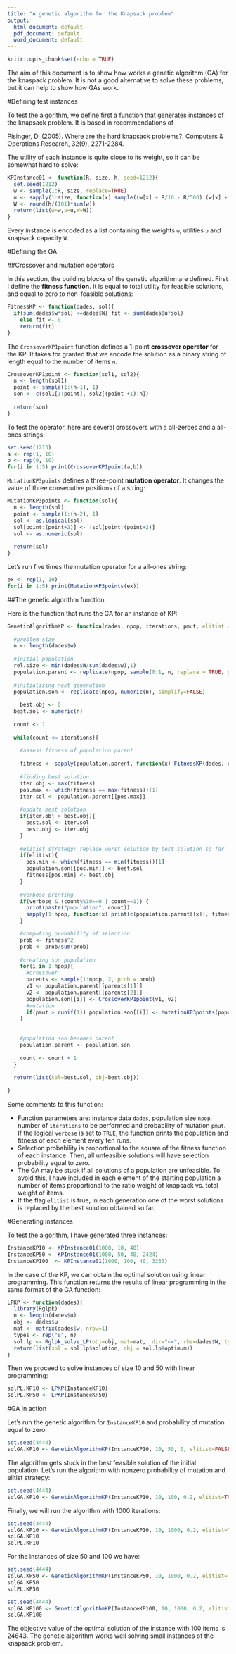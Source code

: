 ```yaml
---
title: "A genetic algorithm for the Knapsack problem"
output:
  html_document: default
  pdf_document: default
  word_document: default
---
```


```r
knitr::opts_chunk$set(echo = TRUE)
```


The aim of this document is to show how works a genetic algorithm (GA) for the knaspack problem. It is not a good alternative to solve these problems, but it can help to show how GAs work.

#Defining test instances

To test the algorithm, we define first a function that generates instances of the knapsack problem. It is based in recommendations of

Pisinger, D. (2005). Where are the hard knapsack problems?. Computers & Operations Research, 32(9), 2271-2284.

The utility of each instance is quite close to its weight, so it can be somewhat hard to solve:

```r
KPInstance01 <- function(R, size, h, seed=1212){
  set.seed(1212)
  w <- sample(1:R, size, replace=TRUE)
  u <- sapply(1:size, function(x) sample((w[x] + R/10 - R/500):(w[x] + R/10 + R/500), 1))
  W <- round(h/(101)*sum(w))
  return(list(w=w,u=u,W=W))
}
```

Every instance is encoded as a list containing the weights `w`, utilities `u` and knapsack capacity `W`. 

#Defining the GA

##Crossover and mutation operators

In this section, the building blocks of the genetic algorithm are defined. First I define the **fitness function**. It is equal to total utility for feasible solutions, and equal to zero to non-feasible solutions:

````r
FitnessKP <- function(dades, sol){
  if(sum(dades$w*sol) <=dades$W) fit <- sum(dades$u*sol)
    else fit <- 0
    return(fit)
}
````

The `CrossoverKP1point` function defines a 1-point **crossover operator** for the KP. It takes for granted that we encode the solution as a binary string of length equal to the number of items `n`.

```r
CrossoverKP1point <- function(sol1, sol2){
  n <- length(sol1)
  point <- sample(1:(n-1), 1)
  son <- c(sol1[1:point], sol2[(point +1):n])
  
  return(son)
}
```

To test the operator, here are several crossovers with a all-zeroes and a all-ones strings:

```r
set.seed(1213)
a <- rep(1, 10)
b <- rep(0, 10)
for(i in 1:5) print(CrossoverKP1point(a,b))
```

`MutationKP3points` defines a three-point **mutation operator**. It changes the value of three consecutive positions of a string:

```r
MutationKP3points <- function(sol){
  n <- length(sol)
  point <- sample(1:(n-2), 1)
  sol <- as.logical(sol)
  sol[point:(point+2)] <- !sol[point:(point+2)]
  sol <- as.numeric(sol)
  
  return(sol)
}
```

Let's run five times the mutation operator for a all-ones string:

```r
ex <- rep(1, 10)
for(i in 1:5) print(MutationKP3points(ex))
```


##The genetic algorithm function

Here is the function that runs the GA for an instance of KP:

```r
GeneticAlgorithmKP <- function(dades, npop, iterations, pmut, elitist =TRUE, verbose=FALSE){
  
  #problem size  
  n <- length(dades$w)
  
  #initial population
  rel.size <- min(dades$W/sum(dades$w),1)
  population.parent <- replicate(npop, sample(0:1, n, replace = TRUE, prob=c(1-rel.size, rel.size)), simplify=FALSE)
  
  #initializing next generation
  population.son <- replicate(npop, numeric(n), simplify=FALSE)
  
    best.obj <- 0
  best.sol <- numeric(n)
  
  count <- 1
  
  while(count <= iterations){
    
    #assess fitness of population parent
    
    fitness <- sapply(population.parent, function(x) FitnessKP(dades, x))
    
    #finding best solution
    iter.obj <- max(fitness)
    pos.max <- which(fitness == max(fitness))[1]
    iter.sol <- population.parent[[pos.max]]
    
    #update best solution
    if(iter.obj > best.obj){
      best.sol <- iter.sol
      best.obj <- iter.obj
    }
    
    #elitist strategy: replace worst solution by best solution so far
    if(elitist){
      pos.min <- which(fitness == min(fitness))[1]
      population.son[[pos.min]] <- best.sol 
      fitness[pos.min] <- best.obj
    }
    
    #verbose printing
    if(verbose & (count%%10==0 | count==1)) {
      print(paste("population", count))
      sapply(1:npop, function(x) print(c(population.parent[[x]], fitness[x]), digits=0))
    }

    #computing probability of selection
    prob <- fitness^2
    prob <- prob/sum(prob)
    
    #creating son population
    for(i in 1:npop){
      #crossover
      parents <- sample(1:npop, 2, prob = prob)
      v1 <- population.parent[[parents[1]]]
      v2 <- population.parent[[parents[2]]]
      population.son[[i]] <- CrossoverKP1point(v1, v2)
      #mutation
      if(pmut > runif(1)) population.son[[i]] <- MutationKP3points(population.son[[i]])
    }
    
    
    #population son becomes parent
    population.parent <- population.son
    
    count <- count + 1
  }
  
  return(list(sol=best.sol, obj=best.obj))
  
}
```

Some comments to this function:

* Function parameters are: instance data `dades`, population size `npop`, number of `iterations` to be performed and probability of mutation `pmut`. If the logical `verbose` is set to `TRUE`, the function prints the population and fitness of each element every ten runs.
* Selection probability is proportional to the square of the fitness function of each instance. Then, all unfeasible solutions will have selection probability equal to zero.
* The GA may be stuck if all solutions of a population are unfeasible. To avoid this, I have included in each element of the starting population a number of items proportional to the ratio weight of knapsack vs. total weight of items.
* If the flag `elitist` is true, in each generation one of the worst solutions is replaced by the best solution obtained so far.

#Generating instances

To test the algorithm, I have generated three instances:

```r
InstanceKP10 <- KPInstance01(1000, 10, 40)
InstanceKP50 <- KPInstance01(1000, 50, 40, 2424)
InstanceKP100  <- KPInstance01(1000, 100, 40, 3333)
```

In the case of the KP, we can obtain the optimal solution using linear programming. This function returns the results of linear programming in the same format of the GA function:

```r
LPKP <- function(dades){
  library(Rglpk)
  n <- length(dades$u)
  obj <- dades$u
  mat <- matrix(dades$w, nrow=1)
  types <- rep("B", n)
  sol.lp <- Rglpk_solve_LP(obj=obj, mat=mat,  dir="<=", rhs=dades$W, types=types, max = TRUE)
  return(list(sol = sol.lp$solution, obj = sol.lp$optimum))
}
```

Then we proceed to solve instances of size 10 and 50 with linear programming:

```r
solPL.KP10 <- LPKP(InstanceKP10)
solPL.KP50 <- LPKP(InstanceKP50)
```

#GA in action

Let's run the genetic algorithm for `InstanceKP10` and probability of mutation equal to zero:

```r
set.seed(4444)
solGA.KP10 <- GeneticAlgorithmKP(InstanceKP10, 10, 50, 0, elitist=FALSE, verbose=TRUE)
```

The algorithm gets stuck in the best feasible solution of the initial population. Let's run the algorithm with nonzero probability of mutation and elitist strategy:

```r
set.seed(4444)
solGA.KP10 <- GeneticAlgorithmKP(InstanceKP10, 10, 100, 0.2, elitist=TRUE, verbose=TRUE)
```

Finally, we will run the algorithm with 1000 iterations:

```r
set.seed(4444)
solGA.KP10 <- GeneticAlgorithmKP(InstanceKP10, 10, 1000, 0.2, elitist=TRUE, verbose=FALSE)
solGA.KP10
solPL.KP10
```

For the instances of size 50 and 100 we have:

```r
set.seed(4444)
solGA.KP50 <- GeneticAlgorithmKP(InstanceKP50, 10, 1000, 0.2, elitist=TRUE, verbose=FALSE)
solGA.KP50
solPL.KP50
```

```r
set.seed(4444)
solGA.KP100 <- GeneticAlgorithmKP(InstanceKP100, 10, 1000, 0.2, elitist=TRUE, verbose=FALSE)
solGA.KP100
```

The objective value of the optimal solution of the instance with 100 items is 24643. The genetic algorithm works well solving small instances of the knapsack problem.


